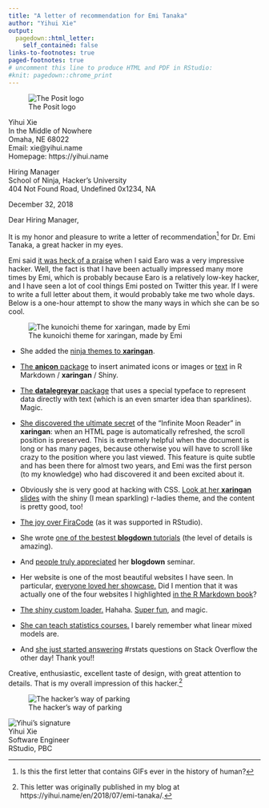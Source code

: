 ```yaml
---
title: "A letter of recommendation for Emi Tanaka"
author: "Yihui Xie"
output:
  pagedown::html_letter:
    self_contained: false
links-to-footnotes: true
paged-footnotes: true
# uncomment this line to produce HTML and PDF in RStudio:
#knit: pagedown::chrome_print
---
```


![The Posit logo](https://posit.co/wp-content/themes/Posit/dist/images/site-share-image.jpg){.logo}

::: from
Yihui Xie  
In the Middle of Nowhere  
Omaha, NE 68022  
Email: xie@yihui.name  
Homepage: https://yihui.name
:::


Hiring Manager  
School of Ninja, Hacker's University  
404 Not Found Road, Undefined 0x1234, NA

::: date
December 32, 2018
:::

Dear Hiring Manager,

It is my honor and pleasure to write a letter of recommendation^[Is this the first letter that contains GIFs ever in the history of human?] for Dr. Emi Tanaka, a great hacker in my eyes.

Emi said [it was heck of a praise](https://twitter.com/statsgen/status/1023118510745038848) when I said Earo was a very impressive hacker. Well, the fact is that I have been actually impressed many more times by Emi, which is probably because Earo is a relatively low-key hacker, and I have seen a lot of cool things Emi posted on Twitter this year. If I were to write a full letter about them, it would probably take me two whole days. Below is a one-hour attempt to show the many ways in which she can be so cool.

![The kunoichi theme for xaringan, made by Emi](https://github.com/emitanaka/ninja-theme/raw/master/docs/images/kunoichi-showcase.gif)

- She added the [ninja themes to **xaringan**](https://github.com/yihui/xaringan/pull/165).

- [The **anicon** package](https://twitter.com/statsgen/status/1021683550171496449) to insert animated icons or images or [text](https://twitter.com/statsgen/status/1010323499901075456) in R Markdown / **xaringan** / Shiny.

- [The **datalegreyar** package](https://twitter.com/statsgen/status/1018823773162618882) that uses a special typeface to represent data directly with text (which is an even smarter idea than sparklines). Magic.

- [She discovered the ultimate secret](https://twitter.com/statsgen/status/1012664098616590336) of the "Infinite Moon Reader" in **xaringan**: when an HTML page is automatically refreshed, the scroll position is preserved. This is extremely helpful when the document is long or has many pages, because otherwise you will have to scroll like crazy to the position where you last viewed. This feature is quite subtle and has been there for almost two years, and Emi was the first person (to my knowledge) who had discovered it and been excited about it.

- Obviously she is very good at hacking with CSS. [Look at her **xaringan** slides](https://twitter.com/statsgen/status/1009591310150299648) with the shiny (I mean sparkling) r-ladies theme, and the content is pretty good, too!

- [The joy over FiraCode](https://twitter.com/statsgen/status/993662737099079680) (as it was supported in RStudio).

- She wrote [one of the bestest **blogdown** tutorials](https://twitter.com/statsgen/status/993003327074926592) (the level of details is amazing).

- And [people truly appreciated](https://twitter.com/certifiedwaif/status/1029640487399915520) her **blogdown** seminar.

- Her website is one of the most beautiful websites I have seen. In particular, [everyone loved her showcase.](https://twitter.com/statsgen/status/990422351593406464) Did I mention that it was actually one of the four websites I highlighted [in the R Markdown book](https://bookdown.org/yihui/rmarkdown/basics-examples.html)?

- [The shiny custom loader.](https://twitter.com/statsgen/status/972727676459872256) Hahaha. [Super fun](https://twitter.com/statsgen/status/975321139550478336), and magic.

- [She can teach statistics courses.](https://twitter.com/statsgen/status/1001293550531694592) I barely remember what linear mixed models are.

- And [she just started answering](https://stackoverflow.com/a/51575804/559676) #rstats questions on Stack Overflow the other day! Thank you!!

Creative, enthusiastic, excellent taste of design, with great attention to details. That is my overall impression of this hacker.^[This letter was originally published in my blog at https://yihui.name/en/2018/07/emi-tanaka/.]

![The hacker's way of parking](https://slides.yihui.name/gif/impossible-parking.gif)

![Yihui's signature](https://user-images.githubusercontent.com/163582/47831497-c6656c00-dd5e-11e8-87b3-1f03fa97baa0.png)  
Yihui Xie  
Software Engineer  
RStudio, PBC

